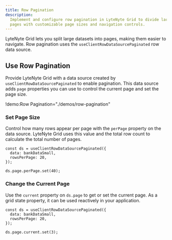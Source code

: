 ```yaml
---
title: Row Pagination
description:
  Implement and configure row pagination in LyteNyte Grid to divide large datasets into manageable
  pages with customizable page sizes and navigation controls.
---
```


LyteNyte Grid lets you split large datasets into pages, making them easier to navigate. Row
pagination uses the `useClientRowDataSourcePaginated` row data source.

## Use Row Pagination

Provide LyteNyte Grid with a data source created by `useClientRowDataSourcePaginated` to enable
pagination. This data source adds `page` properties you can use to control the current page and set
the page size.

!demo:Row Pagination="./demos/row-pagination"

### Set Page Size

Control how many rows appear per page with the `perPage` property on the data source. LyteNyte Grid
uses this value and the total row count to calculate the total number of pages.

```tsx
const ds = useClientRowDataSourcePaginated({
  data: bankDataSmall,
  rowsPerPage: 20,
});

ds.page.perPage.set(40);
```

### Change the Current Page

Use the `current` property on `ds.page` to get or set the current page. As a grid state property, it
can be used reactively in your application.

```tsx
const ds = useClientRowDataSourcePaginated({
  data: bankDataSmall,
  rowsPerPage: 20,
});

ds.page.current.set(3);
```
